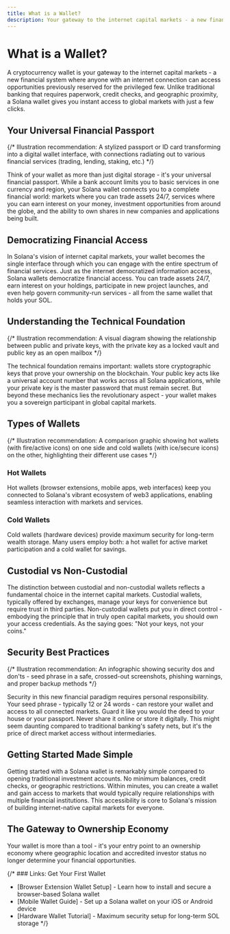 ```yaml
---
title: What is a Wallet?
description: Your gateway to the internet capital markets - a new financial system where anyone with an internet connection can access opportunities previously reserved for the privileged few.
---
```


# What is a Wallet?

A cryptocurrency wallet is your gateway to the internet capital markets - a new financial system where anyone with an internet connection can access opportunities previously reserved for the privileged few. Unlike traditional banking that requires paperwork, credit checks, and geographic proximity, a Solana wallet gives you instant access to global markets with just a few clicks.

## Your Universal Financial Passport

{/* Illustration recommendation: A stylized passport or ID card transforming into a digital wallet interface, with connections radiating out to various financial services (trading, lending, staking, etc.) */}

Think of your wallet as more than just digital storage - it's your universal financial passport. While a bank account limits you to basic services in one currency and region, your Solana wallet connects you to a complete financial world: markets where you can trade assets 24/7, services where you can earn interest on your money, investment opportunities from around the globe, and the ability to own shares in new companies and applications being built.

## Democratizing Financial Access

In Solana's vision of internet capital markets, your wallet becomes the single interface through which you can engage with the entire spectrum of financial services. Just as the internet democratized information access, Solana wallets democratize financial access. You can trade assets 24/7, earn interest on your holdings, participate in new project launches, and even help govern community-run services - all from the same wallet that holds your SOL.

## Understanding the Technical Foundation

{/* Illustration recommendation: A visual diagram showing the relationship between public and private keys, with the private key as a locked vault and public key as an open mailbox */}

The technical foundation remains important: wallets store cryptographic keys that prove your ownership on the blockchain. Your public key acts like a universal account number that works across all Solana applications, while your private key is the master password that must remain secret. But beyond these mechanics lies the revolutionary aspect - your wallet makes you a sovereign participant in global capital markets.

## Types of Wallets

{/* Illustration recommendation: A comparison graphic showing hot wallets (with fire/active icons) on one side and cold wallets (with ice/secure icons) on the other, highlighting their different use cases */}

### Hot Wallets
Hot wallets (browser extensions, mobile apps, web interfaces) keep you connected to Solana's vibrant ecosystem of web3 applications, enabling seamless interaction with markets and services.

### Cold Wallets
Cold wallets (hardware devices) provide maximum security for long-term wealth storage. Many users employ both: a hot wallet for active market participation and a cold wallet for savings.

## Custodial vs Non-Custodial

The distinction between custodial and non-custodial wallets reflects a fundamental choice in the internet capital markets. Custodial wallets, typically offered by exchanges, manage your keys for convenience but require trust in third parties. Non-custodial wallets put you in direct control - embodying the principle that in truly open capital markets, you should own your access credentials. As the saying goes: "Not your keys, not your coins."

## Security Best Practices

{/* Illustration recommendation: An infographic showing security dos and don'ts - seed phrase in a safe, crossed-out screenshots, phishing warnings, and proper backup methods */}

Security in this new financial paradigm requires personal responsibility. Your seed phrase - typically 12 or 24 words - can restore your wallet and access to all connected markets. Guard it like you would the deed to your house or your passport. Never share it online or store it digitally. This might seem daunting compared to traditional banking's safety nets, but it's the price of direct market access without intermediaries.

## Getting Started Made Simple

Getting started with a Solana wallet is remarkably simple compared to opening traditional investment accounts. No minimum balances, credit checks, or geographic restrictions. Within minutes, you can create a wallet and gain access to markets that would typically require relationships with multiple financial institutions. This accessibility is core to Solana's mission of building internet-native capital markets for everyone.

## The Gateway to Ownership Economy

Your wallet is more than a tool - it's your entry point to an ownership economy where geographic location and accredited investor status no longer determine your financial opportunities.

{/* ### Links: Get Your First Wallet
- [Browser Extension Wallet Setup] - Learn how to install and secure a browser-based Solana wallet
- [Mobile Wallet Guide] - Set up a Solana wallet on your iOS or Android device
- [Hardware Wallet Tutorial] - Maximum security setup for long-term SOL storage */}